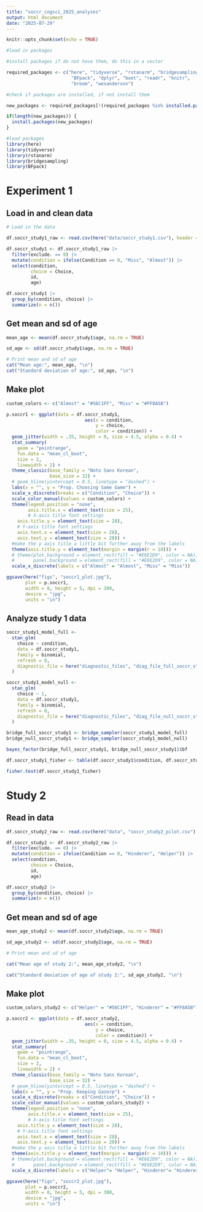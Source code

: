 ```yaml
---
title: "soccr_cogsci_2025_analyses"
output: html_document
date: "2025-07-29"
---
```


```r
knitr::opts_chunk$set(echo = TRUE)

#load in packages

#install packages if do not have them, do this in a vector

required_packages <- c("here", "tidyverse", "rstanarm", "bridgesampling", 
                        "BFpack", "dplyr", "boot", "readr", "knitr", 
                        "broom", "wesanderson")

#check if packages are installed, if not install them

new_packages <- required_packages[!(required_packages %in% installed.packages()[,"Package"])]

if(length(new_packages)) {
  install.packages(new_packages)
}

#load packages
library(here)
library(tidyverse)
library(rstanarm)
library(bridgesampling)
library(BFpack)

```

# Experiment 1

## Load in and clean data
```r
# Load in the data

df.soccr_study1_raw <- read.csv(here("data/soccr_study1.csv"), header = T)

df.soccr_study1 <- df.soccr_study1_raw |> 
  filter(exclude. == 0) |> 
  mutate(condition = ifelse(Condition == 0, "Miss", "Almost")) |> 
  select(condition,
         choice = Choice,
         id,
         age)

df.soccr_study1 |> 
  group_by(condition, choice) |>  
  summarize(n = n())

```

## Get mean and sd of age

```r

mean_age <- mean(df.soccr_study1$age, na.rm = TRUE)

sd_age <- sd(df.soccr_study1$age, na.rm = TRUE)

# Print mean and sd of age
cat("Mean age:", mean_age, "\n")
cat("Standard deviation of age:", sd_age, "\n")

```

## Make plot

```r
custom_colors <- c("Almost" = "#56C1FF", "Miss" = "#FF8A5B")

p.soccr1 <- ggplot(data = df.soccr_study1, 
                             aes(x = condition, 
                                 y = choice, 
                                 color = condition)) +
  geom_jitter(width = .35, height = 0, size = 4.5, alpha = 0.4) + 
  stat_summary(
    geom = "pointrange",
    fun.data = "mean_cl_boot",
    size = 2,
    linewidth = 2) +
  theme_classic(base_family = "Noto Sans Korean", 
                base_size = 32) +
  # geom_hline(yintercept = 0.5, linetype = "dashed") +
  labs(x = "", y = "Prop. Choosing Same Game") +
  scale_x_discrete(breaks = c("Condition", "Choice")) +
  scale_color_manual(values = custom_colors) +
  theme(legend.position = "none", 
        axis.title.x = element_text(size = 25),  
        # X-axis title font settings
    axis.title.y = element_text(size = 28),  
    # Y-axis title font settings
    axis.text.x = element_text(size = 28),
    axis.text.y = element_text(size = 20)) +
  #make the y axis title a little bit further away from the labels
  theme(axis.title.y = element_text(margin = margin(r = 10))) +
  # theme(plot.background = element_rect(fill = "#E6E2D9", color = NA),
  #       panel.background = element_rect(fill = "#E6E2D9", color = NA)) +
  scale_x_discrete(labels = c("Almost" = "Almost", "Miss" = "Miss"))

ggsave(here("figs", "soccr1_plot.jpg"), 
       plot = p.soccr1, 
       width = 8, height = 5, dpi = 300, 
       device = "jpg", 
       units = "in")

```

## Analyze study 1 data

```r

soccr_study1_model_full <-
  stan_glm(
    choice ~ condition,
    data = df.soccr_study1,
    family = binomial,
    refresh = 0,
    diagnostic_file = here("diagnostic_files", "diag_file_full_soccr_study1.csv")
  )

soccr_study1_model_null <-
  stan_glm(
    choice ~ 1,
    data = df.soccr_study1,
    family = binomial,
    refresh = 0,
    diagnostic_file = here("diagnostic_files", "diag_file_null_soccr_study1.csv")
  )

bridge_full_soccr_study1 <- bridge_sampler(soccr_study1_model_full)
bridge_null_soccr_study1 <- bridge_sampler(soccr_study1_model_null)

bayes_factor(bridge_full_soccr_study1, bridge_null_soccr_study1)$bf

df.soccr_study1_fisher <- table(df.soccr_study1$condition, df.soccr_study1$choice)

fisher.test(df.soccr_study1_fisher)

```

# Study 2

## Read in data
```r

df.soccr_study2_raw <- read.csv(here("data", "soccr_study2_pilot.csv"), header = T)

df.soccr_study2 <- df.soccr_study2_raw |> 
  filter(exclude. == 0) |> 
  mutate(condition = ifelse(Condition == 0, "Hinderer", "Helper")) |> 
  select(condition,
         choice = Choice,
         id,
         age)

df.soccr_study2 |> 
  group_by(condition, choice) |>  
  summarize(n = n())

```

## Get mean and sd of age
```r

mean_age_study2 <- mean(df.soccr_study2$age, na.rm = TRUE)

sd_age_study2 <- sd(df.soccr_study2$age, na.rm = TRUE)

# Print mean and sd of age

cat("Mean age of study 2:", mean_age_study2, "\n")

cat("Standard deviation of age of study 2:", sd_age_study2, "\n")

```

## Make plot

```r

custom_colors_study2 <- c("Helper" = "#56C1FF", "Hinderer" = "#FF8A5B")

p.soccr2 <- ggplot(data = df.soccr_study2, 
                             aes(x = condition, 
                                 y = choice, 
                                 color = condition)) +
  geom_jitter(width = .35, height = 0, size = 4.5, alpha = 0.4) + 
  stat_summary(
    geom = "pointrange",
    fun.data = "mean_cl_boot",
    size = 2,
    linewidth = 2) +
  theme_classic(base_family = "Noto Sans Korean", 
                base_size = 32) +
  # geom_hline(yintercept = 0.5, linetype = "dashed") +
  labs(x = "", y = "Prop. Keeping Gazorp") +
  scale_x_discrete(breaks = c("Condition", "Choice")) +
  scale_color_manual(values = custom_colors_study2) +
  theme(legend.position = "none", 
        axis.title.x = element_text(size = 25),  
        # X-axis title font settings
    axis.title.y = element_text(size = 28),  
    # Y-axis title font settings
    axis.text.x = element_text(size = 28),
    axis.text.y = element_text(size = 20)) +
  #make the y axis title a little bit further away from the labels
  theme(axis.title.y = element_text(margin = margin(r = 10))) +
  # theme(plot.background = element_rect(fill = "#E6E2D9", color = NA),
  #       panel.background = element_rect(fill = "#E6E2D9", color = NA)) +
  scale_x_discrete(labels = c("Helper"= "Helper", "Hinderer"= "Hinderer"))

ggsave(here("figs", "soccr2_plot.jpg"), 
       plot = p.soccr2, 
       width = 8, height = 5, dpi = 300, 
       device = "jpg", 
       units = "in")

```


